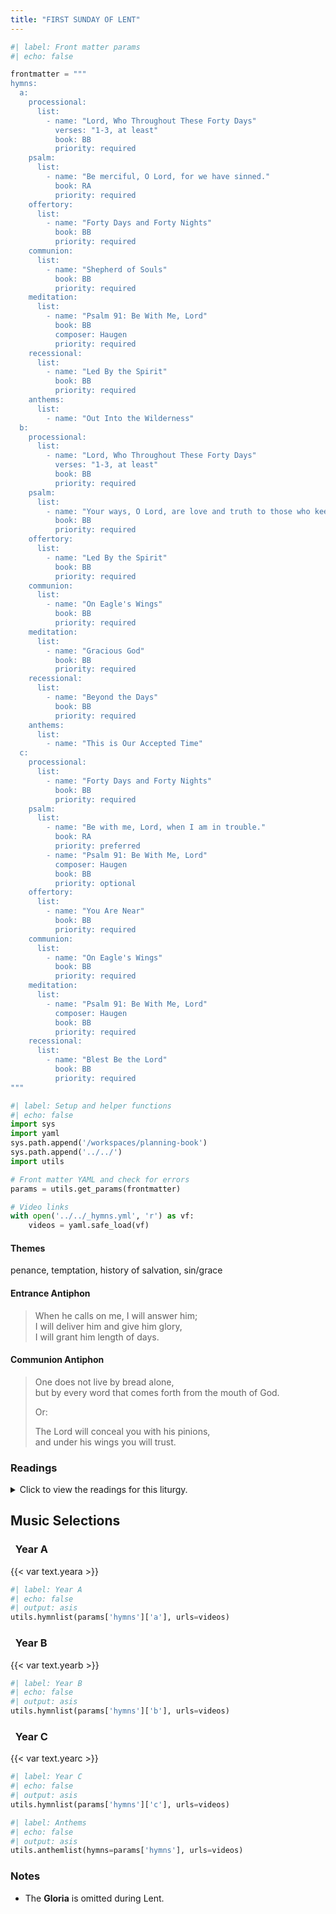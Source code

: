 ```yaml
---
title: "FIRST SUNDAY OF LENT"
---
```


```python
#| label: Front matter params
#| echo: false

frontmatter = """
hymns:
  a:
    processional:
      list:
        - name: "Lord, Who Throughout These Forty Days"
          verses: "1-3, at least"
          book: BB
          priority: required
    psalm:
      list:
        - name: "Be merciful, O Lord, for we have sinned."
          book: RA
          priority: required
    offertory:
      list:
        - name: "Forty Days and Forty Nights"
          book: BB
          priority: required
    communion:
      list:
        - name: "Shepherd of Souls"
          book: BB
          priority: required
    meditation:
      list:
        - name: "Psalm 91: Be With Me, Lord"
          book: BB
          composer: Haugen
          priority: required
    recessional:
      list:
        - name: "Led By the Spirit"
          book: BB
          priority: required
    anthems:
      list:
        - name: "Out Into the Wilderness"
  b:
    processional:
      list:
        - name: "Lord, Who Throughout These Forty Days"
          verses: "1-3, at least"
          book: BB
          priority: required
    psalm:
      list:
        - name: "Your ways, O Lord, are love and truth to those who keep your covenant."
          book: BB
          priority: required
    offertory:
      list:
        - name: "Led By the Spirit"
          book: BB
          priority: required
    communion:
      list:
        - name: "On Eagle's Wings"
          book: BB
          priority: required
    meditation:
      list:
        - name: "Gracious God"
          book: BB
          priority: required
    recessional:
      list:
        - name: "Beyond the Days"
          book: BB
          priority: required
    anthems:
      list:
        - name: "This is Our Accepted Time"
  c:
    processional:
      list:
        - name: "Forty Days and Forty Nights"
          book: BB
          priority: required
    psalm:
      list:
        - name: "Be with me, Lord, when I am in trouble."
          book: RA
          priority: preferred
        - name: "Psalm 91: Be With Me, Lord"
          composer: Haugen
          book: BB
          priority: optional
    offertory:
      list:
        - name: "You Are Near"
          book: BB
          priority: required
    communion:
      list:
        - name: "On Eagle's Wings"
          book: BB
          priority: required
    meditation:
      list:
        - name: "Psalm 91: Be With Me, Lord"
          composer: Haugen
          book: BB
          priority: required
    recessional:
      list:
        - name: "Blest Be the Lord"
          book: BB
          priority: required
"""
```

```python
#| label: Setup and helper functions
#| echo: false
import sys
import yaml
sys.path.append('/workspaces/planning-book')
sys.path.append('../../')
import utils

# Front matter YAML and check for errors
params = utils.get_params(frontmatter)

# Video links
with open('../../_hymns.yml', 'r') as vf:
    videos = yaml.safe_load(vf)
```

:::  {.red}
#### **Themes**
:::

penance, temptation, history of salvation, sin/grace

:::  {.red}
#### **Entrance Antiphon**
:::

> When he calls on me, I will answer him;  
> I will deliver him and give him glory,  
> I will grant him length of days.

:::  {.red}
#### **Communion Antiphon**
:::

> One does not live by bread alone,  
> but by every word that comes forth from the mouth of God.  
>  
> [Or:]{.red}  
>  
> The Lord will conceal you with his pinions,  
> and under his wings you will trust.

:::: {.content-visible when-format="html"}
::: {.red}
### Readings
:::

<details>
  <summary>Click to view the readings for this liturgy.</summary>

::: {.red}
### &nbsp; Year A

#### First Reading [Genesis 2:7-9; 3:1-7]{style="float:right" .small}
:::

The LORD God formed man out of the clay of the ground  
and blew into his nostrils the breath of life,  
and so man became a living being.  

Then the LORD God planted a garden in Eden, in the east,  
and placed there the man whom he had formed.  
Out of the ground the LORD God made various trees grow  
that were delightful to look at and good for food,  
with the tree of life in the middle of the garden  
and the tree of the knowledge of good and evil.  

Now the serpent was the most cunning of all the animals  
that the LORD God had made.  
The serpent asked the woman,  
“Did God really tell you not to eat  
from any of the trees in the garden?”  
The woman answered the serpent:  
“We may eat of the fruit of the trees in the garden;  
it is only about the fruit of the tree  
in the middle of the garden that God said,  
‘You shall not eat it or even touch it, lest you die.’”  
But the serpent said to the woman:  
“You certainly will not die!  
No, God knows well that the moment you eat of it  
your eyes will be opened and you will be like gods  
who know what is good and what is evil.”  
The woman saw that the tree was good for food,  
pleasing to the eyes, and desirable for gaining wisdom.  
So she took some of its fruit and ate it;  
and she also gave some to her husband, who was with her,  
and he ate it.  
Then the eyes of both of them were opened,  
and they realized that they were naked;  
so they sewed fig leaves together  
and made loincloths for themselves.  

***

::: {.red}
#### Responsorial Psalm [Psalm 51:3-4, 5-6, 12-13, 17]{style="float:right" .small}
:::

**[℟.]{.red}** **Be merciful, O Lord, for we have sinned.**  

Have mercy on me, O God, in your goodness;  
in the greatness of your compassion wipe out my offense.  
Thoroughly wash me from my guilt  
and of my sin cleanse me. **[℟.]{.red}**  

For I acknowledge my offense,  
and my sin is before me always:  
“Against you only have I sinned,  
and done what is evil in your sight.” **[℟.]{.red}**  

A clean heart create for me, O God,  
and a steadfast spirit renew within me.  
Cast me not out from your presence,  
and your Holy Spirit take not from me. **[℟.]{.red}**. 

Give me back the joy of your salvation,  
and a willing spirit sustain in me.  
O Lord, open my lips,  
and my mouth shall proclaim your praise. **[℟.]{.red}**. 

***

::: {.red}
#### Second Reading [Romans 5:12-19 or 5:12, 17-19]{style="float:right" .small}
:::

Brothers and sisters:  
Through one man sin entered the world,  
and through sin, death,  
and thus death came to all men, inasmuch as all sinned—  
for up to the time of the law, sin was in the world,  
though sin is not accounted when there is no law.  
But death reigned from Adam to Moses,  
even over those who did not sin  
after the pattern of the trespass of Adam,  
who is the type of the one who was to come.  
But the gift is not like the transgression.  
For if by the transgression of the one, the many died,  
how much more did the grace of God  
and the gracious gift of the one man Jesus Christ  
overflow for the many.  
And the gift is not like the result of the one who sinned.  
For after one sin there was the judgment that brought condemnation;  
but the gift, after many transgressions, brought acquittal.  
For if, by the transgression of the one,  
death came to reign through that one,  
how much more will those who receive the abundance of grace  
and of the gift of justification  
come to reign in life through the one Jesus Christ.  
In conclusion, just as through one transgression  
condemnation came upon all,  
so, through one righteous act,  
acquittal and life came to all.  
For just as through the disobedience of the one man  
the many were made sinners,  
so, through the obedience of the one,  
the many will be made righteous.  

[Or:]{.red}

Brothers and sisters:  
Through one man sin entered the world,  
and through sin, death,  
and thus death came to all men, inasmuch as all sinned.  

For if, by the transgression of the one,  
death came to reign through that one,  
how much more will those who receive the abundance of grace  
and of the gift of justification  
come to reign in life through the one Jesus Christ.  
In conclusion, just as through one transgression  
condemnation came upon all,  
so, through one righteous act,  
acquittal and life came to all.  
For just as through the disobedience of the one man  
the many were made sinners,  
so, through the obedience of the one,  
the many will be made righteous.  

***

::: {.red}
#### Gospel Acclamation [Matthew 4:4b]{style="float:right" .small}
:::

**[℟.]{.red}** **Praise to you, Lord Jesus Christ, king of endless glory.**  
One does not live on bread alone,
but on every word that comes forth from the mouth of God. **[℟.]{.red}**

***

::: {.red}
#### Gospel [Matthew 4:1-11]{style="float:right" .small}
:::

At that time Jesus was led by the Spirit into the desert  
to be tempted by the devil.  
He fasted for forty days and forty nights,  
and afterwards he was hungry.  
The tempter approached and said to him,  
“If you are the Son of God,  
command that these stones become loaves of bread.”  
He said in reply,  
“It is written:  
*One does not live on bread alone,*  
*but on every word that comes forth*  
*from the mouth of God.*”  

Then the devil took him to the holy city,  
and made him stand on the parapet of the temple,  
and said to him, “If you are the Son of God, throw yourself down.  
For it is written:  
*He will command his angels concerning you*  
*and with their hands they will support you,*  
*lest you dash your foot against a stone.*”  
Jesus answered him,  
“Again it is written,  
*You shall not put the Lord, your God, to the test.*”  
Then the devil took him up to a very high mountain,  
and showed him all the kingdoms of the world in their magnificence,  
and he said to him, ""All these I shall give to you,  
if you will prostrate yourself and worship me.”  
At this, Jesus said to him,  
“Get away, Satan!  
It is written:  
*The Lord, your God, shall you worship*  
*and him alone shall you serve.*”  

Then the devil left him and, behold,  
angels came and ministered to him.  

::: {.centered}
{{< var symbols.cross >}} &nbsp; {{< var symbols.cross >}} &nbsp; {{< var symbols.cross >}}
:::

::: {.red}
### &nbsp; Year B

#### First Reading [Genesis 9:8-15]{style="float:right" .small}
:::

God said to Noah and to his sons with him:  
"See, I am now establishing my covenant with you  
and your descendants after you  
and with every living creature that was with you:  
all the birds, and the various tame and wild animals  
that were with you and came out of the ark.  
I will establish my covenant with you,  
that never again shall all bodily creatures be destroyed  
by the waters of a flood;  
there shall not be another flood to devastate the earth."  
God added:  
"This is the sign that I am giving for all ages to come,  
of the covenant between me and you  
and every living creature with you:  
I set my bow in the clouds to serve as a sign  
of the covenant between me and the earth.  
When I bring clouds over the earth,  
and the bow appears in the clouds,  
I will recall the covenant I have made  
between me and you and all living beings,  
so that the waters shall never again become a flood  
to destroy all mortal beings."  

***

::: {.red}
#### Responsorial Psalm [Psalm 25:4-5, 6-7, 8-9]{style="float:right" .small}
:::

**[℟.]{.red}** **Your ways, O Lord, are love and truth to those who keep your covenant.**  

Your ways, O LORD, make known to me;  
teach me your paths,  
Guide me in your truth and teach me,  
for you are God my savior. **[℟.]{.red}**  

Remember that your compassion, O LORD,  
and your love are from of old.  
In your kindness remember me,  
because of your goodness, O LORD. **[℟.]{.red}**  

Good and upright is the LORD,  
thus he shows sinners the way.  
He guides the humble to justice,  
and he teaches the humble his way. **[℟.]{.red}**  

***

::: {.red}
#### Second Reading [1 Peter 3:18-22]{style="float:right" .small}
:::

Beloved:  
Christ suffered for sins once,  
the righteous for the sake of the unrighteous,  
that he might lead you to God.  
Put to death in the flesh,  
he was brought to life in the Spirit.  
In it he also went to preach to the spirits in prison,  
who had once been disobedient  
while God patiently waited in the days of Noah  
during the building of the ark,  
in which a few persons, eight in all,  
were saved through water.  
This prefigured baptism, which saves you now.  
It is not a removal of dirt from the body  
but an appeal to God for a clear conscience,  
through the resurrection of Jesus Christ,  
who has gone into heaven  
and is at the right hand of God,  
with angels, authorities, and powers subject to him.  

***

::: {.red}
#### Gospel Acclamation [Matthew 4:4b]{style="float:right" .small}
:::

**[℟.]{.red}** **Praise to you, Lord Jesus Christ, king of endless glory.**  
One does not live on bread alone,  
but on every word that comes forth from the mouth of God. **[℟.]{.red}**  

***

::: {.red}
#### Gospel [Mark 1:12-15]{style="float:right" .small}
:::

The Spirit drove Jesus out into the desert,  
and he remained in the desert for forty days,  
tempted by Satan.  
He was among wild beasts,  
and the angels ministered to him.  

After John had been arrested,  
Jesus came to Galilee proclaiming the gospel of God:  
"This is the time of fulfillment.  
The kingdom of God is at hand.  
Repent, and believe in the gospel."  

::: {.centered}
{{< var symbols.cross >}} &nbsp; {{< var symbols.cross >}} &nbsp; {{< var symbols.cross >}}
:::

::: {.red}
### &nbsp; Year C

#### First Reading [Deuteronomy 26:4-10]{style="float:right" .small}
:::

Moses spoke to the people, saying:  
“The priest shall receive the basket from you  
and shall set it in front of the altar of the LORD, your God.  
Then you shall declare before the Lord, your God,  
‘My father was a wandering Aramean  
who went down to Egypt with a small household  
and lived there as an alien.  
But there he became a nation  
great, strong, and numerous.  
When the Egyptians maltreated and oppressed us,  
imposing hard labor upon us,  
we cried to the LORD, the God of our fathers,  
and he heard our cry  
and saw our affliction, our toil, and our oppression.  
He brought us out of Egypt  
with his strong hand and outstretched arm,  
with terrifying power, with signs and wonders;  
and bringing us into this country,  
he gave us this land flowing with milk and honey.  
Therefore, I have now brought you the firstfruits  
of the products of the soil  
which you, O LORD, have given me.’  
And having set them before the LORD, your God,  
you shall bow down in his presence.”  

***

::: {.red}
#### Responsorial Psalm [Psalm 91:1-2, 10-11, 12-13, 14-15]{style="float:right" .small}
:::

**[℟.]{.red}** **Be with me, Lord, when I am in trouble.**  

You who dwell in the shelter of the Most High,  
&emsp; who abide in the shadow of the Almighty,  
say to the LORD, “My refuge and fortress,  
&emsp; my God in whom I trust.” **[℟.]{.red}**  

No evil shall befall you,  
&emsp; nor shall affliction come near your tent,  
For to his angels he has given command about you,  
&emsp; that they guard you in all your ways. **[℟.]{.red}**  

Upon their hands they shall bear you up,  
&emsp; lest you dash your foot against a stone.  
You shall tread upon the asp and the viper;  
&emsp; you shall trample down the lion and the dragon. **[℟.]{.red}**  

Because he clings to me, I will deliver him;  
&emsp; I will set him on high because he acknowledges my name.  
He shall call upon me, and I will answer him;  
&emsp; I will be with him in distress;  
I will deliver him and glorify him. **[℟.]{.red}**  

***

::: {.red}
#### Second Reading [Romans 10:8-13]{style="float:right" .small}
:::

Brothers and sisters:  
What does Scripture say?  
&emsp; *The word is near you,*  
&emsp; &emsp; *in your mouth and in your heart*  
—that is, the word of faith that we preach—,  
for, if you confess with your mouth that Jesus is Lord  
and believe in your heart that God raised him from the dead,  
you will be saved.  
For one believes with the heart and so is justified,  
and one confesses with the mouth and so is saved.  
For the Scripture says,  
&emsp; *No one who believes in him will be put to shame.*  
For there is no distinction between Jew and Greek;  
the same Lord is Lord of all,  
enriching all who call upon him.  
For “everyone who calls on the name of the Lord will be saved.”  

***

::: {.red}
#### Gospel Acclamation [Matthew 4:4b]{style="float:right" .small}
:::

**[℟.]{.red}** **Praise to you, Lord Jesus Christ, king of endless glory.**  
One does not live on bread alone,  
but on every word that comes forth from the mouth of God. **[℟.]{.red}** 

***

::: {.red}
#### Gospel [Luke 4:1-13]{style="float:right" .small}
:::

Filled with the Holy Spirit, Jesus returned from the Jordan  
and was led by the Spirit into the desert for forty days,  
to be tempted by the devil.  
He ate nothing during those days,  
and when they were over he was hungry.  
The devil said to him,  
“If you are the Son of God,  
command this stone to become bread.”  
Jesus answered him,  
“It is written, *One does not live on bread alone.*”  
Then he took him up and showed him  
all the kingdoms of the world in a single instant.  
The devil said to him,  
“I shall give to you all this power and glory;  
for it has been handed over to me,  
and I may give it to whomever I wish.  
All this will be yours, if you worship me.”  
Jesus said to him in reply,  
“It is written  
&emsp; *You shall worship the Lord, your God,*  
&emsp; &emsp; *and him alone shall you serve.*”  
Then he led him to Jerusalem,  
made him stand on the parapet of the temple, and said to him,  
“If you are the Son of God,  
throw yourself down from here, for it is written:  
&emsp; *He will command his angels concerning you, to guard you*,  
and:  
&emsp; *With their hands they will support you,*  
&emsp; *lest you dash your foot against a stone.*”  
Jesus said to him in reply,  
“It also says,  
&emsp; *You shall not put the Lord, your God, to the test.*”  
When the devil had finished every temptation,  
he departed from him for a time.  

::: {.centered}
{{< var symbols.cross >}} &nbsp; {{< var symbols.cross >}} &nbsp; {{< var symbols.cross >}}
:::

</details>
::::

::: {.red}
## Music Selections
:::

::: {.titlered}
### &nbsp; Year A
:::
{{< var text.yeara >}}

```python
#| label: Year A
#| echo: false
#| output: asis
utils.hymnlist(params['hymns']['a'], urls=videos)
```

::: {.titlered}
### &nbsp; Year B
:::
{{< var text.yearb >}}

```python
#| label: Year B
#| echo: false
#| output: asis
utils.hymnlist(params['hymns']['b'], urls=videos)
```

::: {.titlered}
### &nbsp; Year C
:::
{{< var text.yearc >}}

```python
#| label: Year C
#| echo: false
#| output: asis
utils.hymnlist(params['hymns']['c'], urls=videos)
```


```python
#| label: Anthems
#| echo: false
#| output: asis
utils.anthemlist(hymns=params['hymns'], urls=videos)
```

::: {.red}
### Notes
:::

* The **Gloria** is omitted during Lent.
